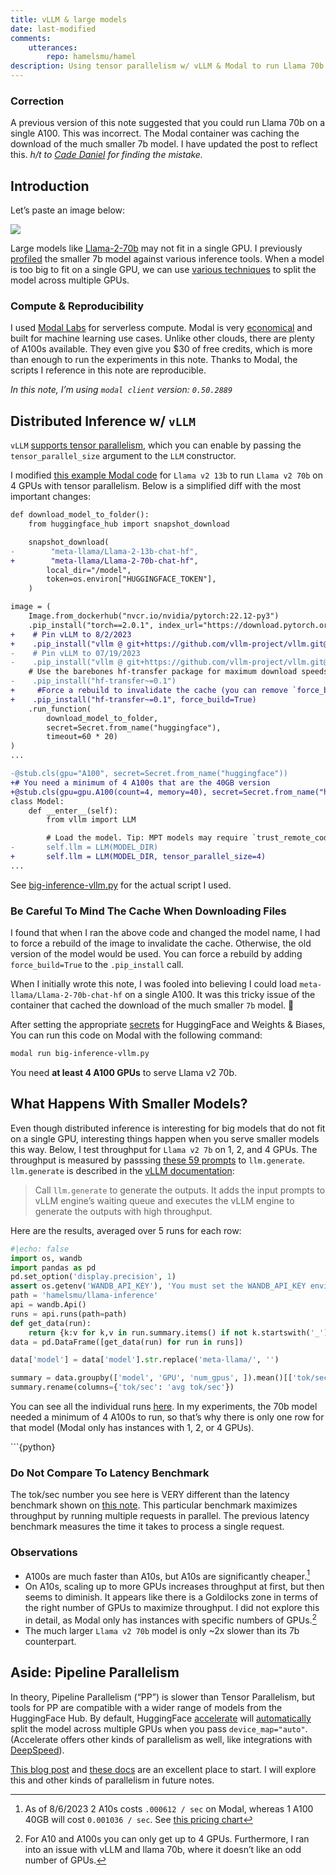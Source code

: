 ```yaml
---
title: vLLM & large models
date: last-modified
comments:
    utterances:
        repo: hamelsmu/hamel
description: Using tensor parallelism w/ vLLM & Modal to run Llama 70b
---
```


::: callout-warning
### Correction

A previous version of this note suggested that you could run Llama 70b on a single A100. This was incorrect. The Modal container was caching the download of the much smaller 7b model. I have updated the post to reflect this. *h/t to [Cade Daniel](https://twitter.com/edacih) for finding the mistake.*
:::

## Introduction

Let's paste an image below:

![](images/paste-6.png)

Large models like [Llama-2-70b](https://huggingface.co/meta-llama/Llama-2-70b-hf) may not fit in a single GPU. I previously [profiled](03_inference.ipynb) the smaller 7b model against various inference tools. When a model is too big to fit on a single GPU, we can use [various techniques](https://huggingface.co/docs/transformers/v4.15.0/parallelism) to split the model across multiple GPUs.

### Compute & Reproducibility

I used [Modal Labs](https://modal.com/) for serverless compute. Modal is very [economical](https://modal.com/pricing) and built for machine learning use cases. Unlike other clouds, there are plenty of A100s available. They even give you \$30 of free credits, which is more than enough to run the experiments in this note. Thanks to Modal, the scripts I reference in this note are reproducible.

*In this note, I'm using `modal client` version: `0.50.2889`*

## Distributed Inference w/ `vLLM`

`vLLM` [supports tensor parallelism](https://vllm.readthedocs.io/en/latest/serving/distributed_serving.html), which you can enable by passing the `tensor_parallel_size` argument to the `LLM` constructor.

I modified [this example Modal code](https://modal.com/docs/guide/ex/vllm_inference) for `Llama v2 13b` to run `Llama v2 70b` on 4 GPUs with tensor parallelism. Below is a simplified diff with the most important changes:

``` diff
def download_model_to_folder():
    from huggingface_hub import snapshot_download

    snapshot_download(
-        "meta-llama/Llama-2-13b-chat-hf",
+        "meta-llama/Llama-2-70b-chat-hf",
        local_dir="/model",
        token=os.environ["HUGGINGFACE_TOKEN"],
    )

image = (
    Image.from_dockerhub("nvcr.io/nvidia/pytorch:22.12-py3")
    .pip_install("torch==2.0.1", index_url="https://download.pytorch.org/whl/cu118")
+    # Pin vLLM to 8/2/2023
+    .pip_install("vllm @ git+https://github.com/vllm-project/vllm.git@79af7e96a0e2fc9f340d1939192122c3ae38ff17")
-    # Pin vLLM to 07/19/2023
-    .pip_install("vllm @ git+https://github.com/vllm-project/vllm.git@bda41c70ddb124134935a90a0d51304d2ac035e8")
    # Use the barebones hf-transfer package for maximum download speeds. No progress bar, but expect 700MB/s.
-    .pip_install("hf-transfer~=0.1")
+     #Force a rebuild to invalidate the cache (you can remove `force_build=True` after the first time)
+    .pip_install("hf-transfer~=0.1", force_build=True)
    .run_function(
        download_model_to_folder,
        secret=Secret.from_name("huggingface"),
        timeout=60 * 20)
)
...

-@stub.cls(gpu="A100", secret=Secret.from_name("huggingface"))
+# You need a minimum of 4 A100s that are the 40GB version
+@stub.cls(gpu=gpu.A100(count=4, memory=40), secret=Secret.from_name("huggingface"))
class Model:
    def __enter__(self):
        from vllm import LLM

        # Load the model. Tip: MPT models may require `trust_remote_code=true`.
-       self.llm = LLM(MODEL_DIR)
+       self.llm = LLM(MODEL_DIR, tensor_parallel_size=4)
...  
```

See [big-inference-vllm.py](https://github.com/hamelsmu/hamel-site/blob/master/notes/llm/inference/big-inference-vllm.py) for the actual script I used.

::: callout-warning
### Be Careful To Mind The Cache When Downloading Files

I found that when I ran the above code and changed the model name, I had to force a rebuild of the image to invalidate the cache. Otherwise, the old version of the model would be used. You can force a rebuild by adding `force_build=True` to the `.pip_install` call.

When I initially wrote this note, I was fooled into believing I could load `meta-llama/Llama-2-70b-chat-hf` on a single A100. It was this tricky issue of the container that cached the download of the much smaller `7b` model. 🤦
:::

After setting the appropriate [secrets](https://modal.com/docs/guide/secrets) for HuggingFace and Weights & Biases, You can run this code on Modal with the following command:

``` bash
modal run big-inference-vllm.py
```

You need **at least 4 A100 GPUs** to serve Llama v2 70b.

## What Happens With Smaller Models?

Even though distributed inference is interesting for big models that do not fit on a single GPU, interesting things happen when you serve smaller models this way. Below, I test throughput for `Llama v2 7b` on 1, 2, and 4 GPUs. The throughput is measured by passsing [these 59 prompts](https://github.com/hamelsmu/hamel-site/blob/master/notes/llm/inference/questions.py) to `llm.generate`. `llm.generate` is described in the [vLLM documentation](https://vllm.readthedocs.io/en/latest/getting_started/quickstart.html):

> Call `llm.generate` to generate the outputs. It adds the input prompts to vLLM engine’s waiting queue and executes the vLLM engine to generate the outputs with high throughput.

Here are the results, averaged over 5 runs for each row:

```python
#|echo: false
import os, wandb
import pandas as pd
pd.set_option('display.precision', 1)
assert os.getenv('WANDB_API_KEY'), 'You must set the WANDB_API_KEY environment variable'
path = 'hamelsmu/llama-inference'
api = wandb.Api()
runs = api.runs(path=path)
def get_data(run):
    return {k:v for k,v in run.summary.items() if not k.startswith('_') and k not in ['outputs']}
data = pd.DataFrame([get_data(run) for run in runs])

data['model'] = data['model'].str.replace('meta-llama/', '')

summary = data.groupby(['model', 'GPU', 'num_gpus', ]).mean()[['tok/sec']]
summary.rename(columns={'tok/sec': 'avg tok/sec'})
```

You can see all the individual runs [here](https://wandb.ai/hamelsmu/llama-inference?workspace=user-hamelsmu). In my experiments, the 70b model needed a minimum of 4 A100s to run, so that's why there is only one row for that model (Modal only has instances with 1, 2, or 4 GPUs).

\`\`\`{python}

::: callout-warning
### Do Not Compare To Latency Benchmark

The tok/sec number you see here is VERY different than the latency benchmark shown on [this note](03_inference.ipynb). This particular benchmark maximizes throughput by running multiple requests in parallel. The previous latency benchmark measures the time it takes to process a single request.
:::

### Observations

-   A100s are much faster than A10s, but A10s are significantly cheaper.[^1]
-   On A10s, scaling up to more GPUs increases throughput at first, but then seems to diminish. It appears like there is a Goldilocks zone in terms of the right number of GPUs to maximize throughput. I did not explore this in detail, as Modal only has instances with specific numbers of GPUs.[^2]
-   The much larger `Llama v2 70b` model is only \~2x slower than its 7b counterpart.

[^1]: As of 8/6/2023 2 A10s costs `.000612 / sec` on Modal, whereas 1 A100 40GB will cost `0.001036 / sec`. See [this pricing chart](https://modal.com/pricing)

[^2]: For A10 and A100s you can only get up to 4 GPUs. Furthermore, I ran into an issue with vLLM and llama 70b, where it doesn't like an odd number of GPUs.

## Aside: Pipeline Parallelism

In theory, Pipeline Parallelism ("PP") is slower than Tensor Parallelism, but tools for PP are compatible with a wider range of models from the HuggingFace Hub. By default, HuggingFace [accelerate](https://huggingface.co/docs/accelerate/index) will [automatically](https://huggingface.co/docs/accelerate/usage_guides/big_modeling) split the model across multiple GPUs when you pass `device_map="auto"`. (Accelerate offers other kinds of parallelism as well, like integrations with [DeepSpeed](https://huggingface.co/docs/accelerate/usage_guides/deepspeed)).

[This blog post](https://huggingface.co/blog/accelerate-large-models) and [these docs](https://huggingface.co/docs/accelerate/usage_guides/big_modeling) are an excellent place to start. I will explore this and other kinds of parallelism in future notes.